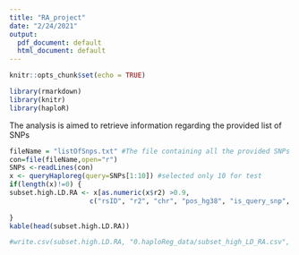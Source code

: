 ```yaml
---
title: "RA_project"
date: "2/24/2021"
output:
  pdf_document: default
  html_document: default
---
```


```r
knitr::opts_chunk$set(echo = TRUE)
```

```r
library(rmarkdown)
library(knitr)
library(haploR)
```


The analysis is aimed to retrieve information regarding the provided list of SNPs
```r
fileName = "listOfSnps.txt" #The file containing all the provided SNPs
con=file(fileName,open="r")
SNPs <-readLines(con)
x <- queryHaploreg(query=SNPs[1:10]) #selected only 10 for test
if(length(x)!=0) {
subset.high.LD.RA <- x[as.numeric(x$r2) >0.9, 
                    c("rsID", "r2", "chr", "pos_hg38", "is_query_snp", "ref", "alt")]
  
}
kable(head(subset.high.LD.RA))
```

```r
#write.csv(subset.high.LD.RA, "0.haploReg_data/subset_high_LD_RA.csv", row.names = FALSE)
```

